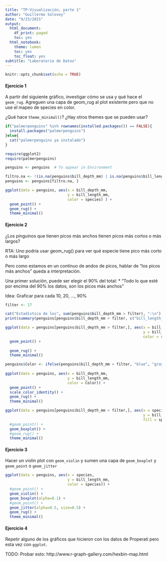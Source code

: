 ```yaml
---
title: "TP-Visualización, parte 1"
author: "Guillermo Solovey"
date: "9/23/2021"
output:
  html_document:
    df_print: paged
    toc: yes
  html_notebook:
    theme: lumen
    toc: yes
    toc_float: yes
subtitle: "Laboratorio de Datos"
---
```


```r
knitr::opts_chunk$set(echo = TRUE)
```

#### Ejercicio 1

A partir del siguiente gráfico, investigar cómo se usa y qué hace 
el `geom_rug `. Agreguen una capa de geom_rug al plot existente
pero que no use el mapeo de species en color.

¿Qué hace `theme_minimal()`? ¿Hay otros themes que se pueden usar?

```r
if("palmerpenguins" %in% rownames(installed.packages()) == FALSE){
  install.packages("palmerpenguins")
}else{
  cat("palmerpenguins ya instalado")
}
```


```r
require(ggplot2)
require(palmerpenguins)

penguins <- penguins  # To appear in Environment

filtro.na <- !(is.na(penguins$bill_depth_mm) | is.na(penguins$bill_length_mm))
penguins <- penguins[filtro.na, ]

ggplot(data = penguins, aes(x = bill_depth_mm, 
                            y = bill_length_mm,
                            color = species) ) +
  geom_point() +
  geom_rug() + 
  theme_minimal()
```

#### Ejercicio 2

¿Los pinguinos que tienen picos más anchos tienen picos más cortos o
más largos?

RTA: Uno podría usar geom_rug() para ver qué especie tiene pico más corto o más largo

Pero como estamos en un contínuo de andos de picos, hablar de 
"los picos más anchos" queda a interpretación.

Una primer solución, puede ser elegir el 90% del total:
* "Todo lo que esté por encima del 90% los datos, son los picos más anchos"

Idea: Graficar para cada 10, 20, ..., 90%

```r
filter <- 17

cat("Estadística de los", sum(penguins$bill_depth_mm > filter), ":\n")
print(summary(penguins[penguins$bill_depth_mm > filter, c("bill_length_mm", "bill_depth_mm")]))

ggplot(data = penguins[penguins$bill_depth_mm > filter,], aes(x = bill_depth_mm,
                                                              y = bill_length_mm,
                                                              color = species)) +
  geom_point() +
  
  geom_rug() +
  theme_minimal()

penguins$Color <- ifelse(penguins$bill_depth_mm > filter, "blue", "gray")
  
ggplot(data = penguins, aes(x = bill_depth_mm,
                            y = bill_length_mm,
                            color = Color)) +
  geom_point() +
  scale_color_identity() +
  geom_rug() +
  theme_minimal()

ggplot(data = penguins[penguins$bill_depth_mm > filter,], aes(x = species,
                                                              y = bill_length_mm,
                                                              fill = species)) +
  #geom_point() +
  geom_boxplot() +
  #geom_rug() +
  theme_minimal()


```


#### Ejercicio 3

Hacer un violin plot con `geom_violin` y sumen una capa de `geom_boxplot`
y `geom_point` o `geom_jitter`


```r
ggplot(data = penguins, aes(x = species,
                            y = bill_length_mm,
                            color = species)) +
  #geom_point() +
  geom_violin() +
  geom_boxplot(alpha=0.1) +
  #geom_point() +
  geom_jitter(alpha=0.5, size=0.5) +
  geom_rug() +
  theme_minimal()

```


#### Ejercicio 4

Repetir alguno de los gráficos que hicieron con los datos de Properati
pero esta vez con `ggplot`.

TODO: Probar esto: http://www.r-graph-gallery.com/hexbin-map.html

```r

```


